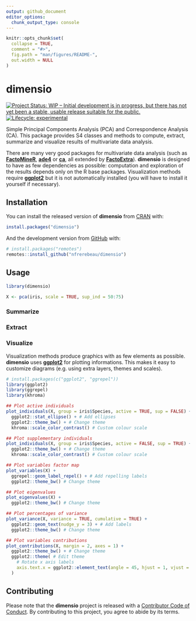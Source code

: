 ```yaml
---
output: github_document
editor_options: 
  chunk_output_type: console
---
```


<!-- README.md is generated from README.Rmd. Please edit that file -->

```r
knitr::opts_chunk$set(
  collapse = TRUE,
  comment = "#>",
  fig.path = "man/figures/README-",
  out.width = NULL
)
```

# dimensio

<!-- badges: start -->
[![Project Status: WIP – Initial development is in progress, but there has not yet been a stable, usable release suitable for the public.](https://www.repostatus.org/badges/latest/wip.svg)](https://www.repostatus.org/#wip)
[![Lifecycle: experimental](https://img.shields.io/badge/lifecycle-experimental-orange.svg)](https://www.tidyverse.org/lifecycle/#experimental)
<!-- badges: end -->

Simple Principal Components Analysis (PCA) and Correspondence Analysis (CA). This package provides S4 classes and methods to compute, extract, summarize and visualize results of multivariate data analysis.

There are many very good packages for multivariate data analysis (such as [**FactoMineR**](http://factominer.free.fr/), [**ade4**](https://pbil.univ-lyon1.fr/ade4/) or [**ca**](https://cran.r-project.org/package=ca), all extended by [**FactoExtra**](https://rpkgs.datanovia.com/factoextra)). **dimensio** is designed to have as few dependencies as possible: computation and exploration of the results depends only on the R base packages. Visualization methods require [**ggplot2**](https://ggplot2.tidyverse.org/) but it is not automatically installed (you will have to install it yourself if necessary).

## Installation

You can install the released version of **dimensio** from [CRAN](https://CRAN.R-project.org) with:

```r
install.packages("dimensio")
```

And the development version from [GitHub](https://github.com/) with:

```r
# install.packages("remotes")
remotes::install_github("nfrerebeau/dimensio")
```

## Usage

```r
library(dimensio)

X <- pca(iris, scale = TRUE, sup_ind = 50:75)
```

### Summarize

### Extract

### Visualize

Visualization methods produce graphics with as few elements as possible. **dimensio** uses [**ggplot2**](https://github.com/tidyverse/ggplot2) for plotting informations. This makes it easy to customize diagrams (e.g. using extra layers, themes and scales).

```r
# install.packages(c("ggplot2", "ggrepel"))
library(ggplot2)
library(ggrepel)
library(khroma)
```

```r
## Plot active individuals
plot_individuals(X, group = iris$Species, active = TRUE, sup = FALSE) +
  ggplot2::stat_ellipse() + # Add ellipses
  ggplot2::theme_bw() + # Change theme
  khroma::scale_color_contrast() # Custom colour scale

## Plot supplementary individuals
plot_individuals(X, group = iris$Species, active = FALSE, sup = TRUE) +
  ggplot2::theme_bw() + # Change theme
  khroma::scale_color_contrast() # Custom colour scale

## Plot variables factor map
plot_variables(X) +
  ggrepel::geom_label_repel() + # Add repelling labels
  ggplot2::theme_bw() # Change theme
```

```r
## Plot eigenvalues
plot_eigenvalues(X) +
  ggplot2::theme_bw() # Change theme

## Plot percentages of variance
plot_variance(X, variance = TRUE, cumulative = TRUE) +
  ggplot2::geom_text(nudge_y = 3) + # Add labels
  ggplot2::theme_bw() # Change theme

## Plot variables contributions
plot_contributions(X, margin = 2, axes = 1) +
  ggplot2::theme_bw() + # Change theme
  ggplot2::theme( # Edit theme
    # Rotate x axis labels
    axis.text.x = ggplot2::element_text(angle = 45, hjust = 1, vjust = 1)
  )
```

## Contributing
Please note that the **dimensio** project is released with a [Contributor Code of Conduct](https://github.com/nfrerebeau/dimensio/blob/master/.github/CODE_OF_CONDUCT.md). By contributing to this project, you agree to abide by its terms.
